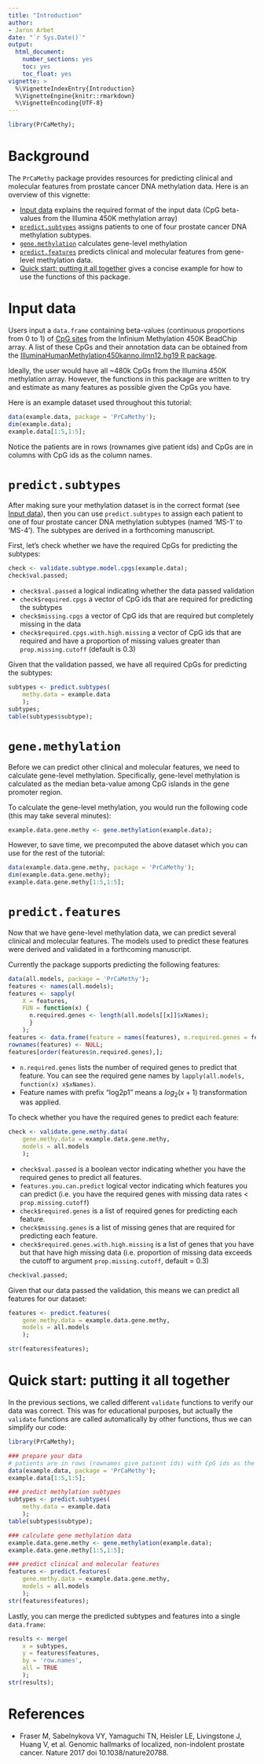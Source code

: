 ```yaml
---
title: "Introduction"
author:
- Jaron Arbet
date: "`r Sys.Date()`"
output:
  html_document:
    number_sections: yes
    toc: yes
    toc_float: yes
vignette: >
  %\VignetteIndexEntry{Introduction}
  %\VignetteEngine{knitr::rmarkdown}
  %\VignetteEncoding{UTF-8}
---
```


```r
library(PrCaMethy);
```

# Background

The `PrCaMethy` package provides resources for predicting clinical and molecular
features from prostate cancer DNA methylation data. Here is an overview of this vignette:

* [Input data] explains the required format of the input data (CpG beta-values from the Illumina 450K methylation array)
* [`predict.subtypes`] assigns patients to one of four prostate cancer DNA methylation subtypes.
* [`gene.methylation`] calculates gene-level methylation
* [`predict.features`] predicts clinical and molecular features from gene-level methylation data.
* [Quick start: putting it all together] gives a concise example for how to use the functions of this package.


# Input data

Users input a `data.frame` containing beta-values (continuous proportions from 0 to 1) of [CpG sites](https://en.wikipedia.org/wiki/CpG_site#:~:text=such%20as%20microRNAs.-,Methylation%20of%20CpG%20islands%20stably%20silences%20genes,causes%20stable%20silencing%20of%20genes.) from the Infinium Methylation 450K BeadChip array.
A list of these CpGs and their annotation data can be obtained from the [IlluminaHumanMethylation450kanno.ilmn12.hg19 R package](https://www.bioconductor.org/packages/release/data/annotation/html/IlluminaHumanMethylation450kanno.ilmn12.hg19.html).

Ideally, the user would have all ~480k CpGs from the Illumina 450K methylation array.
However, the functions in this package are written to try and estimate as many features as possible given the CpGs you have.

Here is an example dataset used throughout this tutorial:

```r
data(example.data, package = 'PrCaMethy');
dim(example.data);
example.data[1:5,1:5];
```

Notice the patients are in rows (rownames give patient ids) and CpGs are in columns with CpG ids as the column names.

# `predict.subtypes`

After making sure your methylation dataset is in the correct format (see [Input data]),
then you can use `predict.subtypes` to assign each patient to one of four prostate cancer DNA methylation subtypes (named 'MS-1' to 'MS-4').  The subtypes are derived in a forthcoming manuscript.

First, let's check whether we have the required CpGs for predicting the subtypes:

```r
check <- validate.subtype.model.cpgs(example.data);
check$val.passed;
```

* `check$val.passed` a logical indicating whether the data passed validation
* `check$required.cpgs` a vector of CpG ids that are required for predicting the subtypes
* `check$missing.cpgs` a vector of CpG ids that are required but completely missing in the data
* `check$required.cpgs.with.high.missing` a vector of CpG ids that are required and have a proportion of missing values greater than `prop.missing.cutoff` (default is 0.3)

Given that the validation passed, we have all required CpGs for predicting the subtypes:

```r
subtypes <- predict.subtypes(
    methy.data = example.data
    );
subtypes;
table(subtypes$subtype);
```

# `gene.methylation`

Before we can predict other clinical and molecular features, we need to calculate gene-level methylation.
Specifically, gene-level methylation is calculated as the median beta-value among CpG islands in the gene promoter region.

To calculate the gene-level methylation, you would run the following code (this may take several minutes):

```r
example.data.gene.methy <- gene.methylation(example.data);
```

However, to save time, we precomputed the above dataset which you can use for the rest of the tutorial:

```r
data(example.data.gene.methy, package = 'PrCaMethy');
dim(example.data.gene.methy);
example.data.gene.methy[1:5,1:5];
```


# `predict.features`

Now that we have gene-level methylation data, we can predict several clinical and molecular features.
The models used to predict these features were derived and validated in a forthcoming manuscript.

Currently the package supports predicting the following features:

```r
data(all.models, package = 'PrCaMethy');
features <- names(all.models);
features <- sapply(
    X = features,
    FUN = function(x) {
      n.required.genes <- length(all.models[[x]]$xNames);
      }
    );
features <- data.frame(feature = names(features), n.required.genes = features);
rownames(features) <- NULL;
features[order(features$n.required.genes),];
```

* `n.required.genes` lists the number of required genes to predict that feature.  You can see the required gene names by `lapply(all.models, function(x) x$xNames)`.
* Feature names with prefix "log2p1" means a $log_2(x + 1)$ transformation was applied.

To check whether you have the required genes to predict each feature:

```r
check <- validate.gene.methy.data(
    gene.methy.data = example.data.gene.methy,
    models = all.models
    );
```

* `check$val.passed` is a boolean vector indicating whether you have the required genes to predict all features.
* `features.you.can.predict` logical vector indicating which features you can predict (i.e. you have the required genes with missing data rates < `prop.missing.cutoff`)
* `check$required.genes` is a list of required genes for predicting each feature.
* `check$missing.genes` is a list of missing genes that are required for predicting each feature.
* `check$required.genes.with.high.missing` is a list of genes that you have but that have high missing data (i.e. proportion of missing data exceeds the cutoff to argument `prop.missing.cutoff`, default = 0.3)

```r
check$val.passed;
```

Given that our data passed the validation, this means we can predict all features for our dataset:

```r
features <- predict.features(
    gene.methy.data = example.data.gene.methy,
    models = all.models
    );
```

```r
str(features$features);
```


# Quick start: putting it all together

In the previous sections, we called different `validate` functions to verify our data was correct.
This was for educational purposes, but actually the `validate` functions are called automatically by other functions, thus we can simplify our code:

```r
library(PrCaMethy);

### prepare your data
# patients are in rows (rownames give patient ids) with CpG ids as the column names.
data(example.data, package = 'PrCaMethy');
example.data[1:5,1:5];

### predict methylation subtypes
subtypes <- predict.subtypes(
    methy.data = example.data
    );
table(subtypes$subtype);

### calculate gene methylation data
example.data.gene.methy <- gene.methylation(example.data);
example.data.gene.methy[1:5,1:5];

### predict clinical and molecular features
features <- predict.features(
    gene.methy.data = example.data.gene.methy,
    models = all.models
    );
str(features$features);
```

Lastly, you can merge the predicted subtypes and features into a single `data.frame`:

```r
results <- merge(
    x = subtypes,
    y = features$features,
    by = 'row.names',
    all = TRUE
    );
str(results);
```

# References

* Fraser M, Sabelnykova VY, Yamaguchi TN, Heisler LE, Livingstone J, Huang V, et al. Genomic hallmarks of localized, non-indolent prostate cancer. Nature 2017 doi 10.1038/nature20788.
